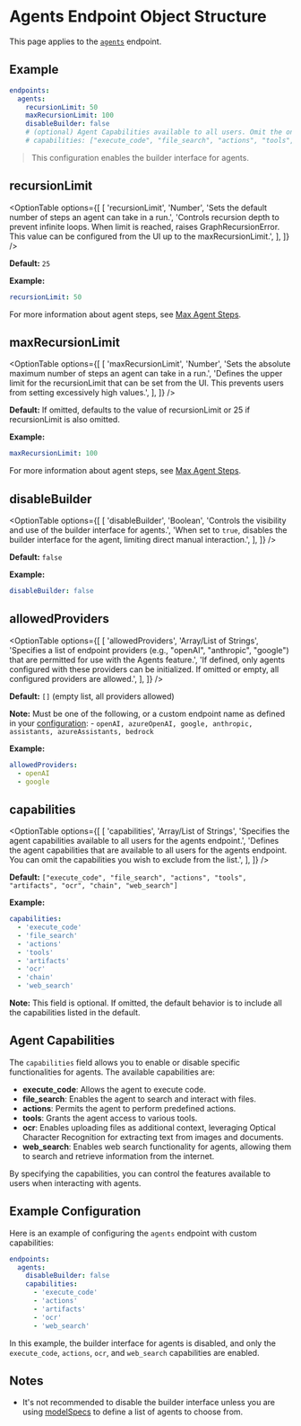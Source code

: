 # Agents Endpoint Object Structure

This page applies to the [`agents`](/docs/features/agents) endpoint.

## Example

```yaml filename="Agents Endpoint"
endpoints:
  agents:
    recursionLimit: 50
    maxRecursionLimit: 100
    disableBuilder: false
    # (optional) Agent Capabilities available to all users. Omit the ones you wish to exclude. Defaults to list below.
    # capabilities: ["execute_code", "file_search", "actions", "tools", "artifacts", "ocr", "chain", "web_search"]
```

> This configuration enables the builder interface for agents.

## recursionLimit

<OptionTable
  options={[
    [
      'recursionLimit',
      'Number',
      'Sets the default number of steps an agent can take in a run.',
      'Controls recursion depth to prevent infinite loops. When limit is reached, raises GraphRecursionError. This value can be configured from the UI up to the maxRecursionLimit.',
    ],
  ]}
/>

**Default:** `25`

**Example:**

```yaml filename="endpoints / agents / recursionLimit"
recursionLimit: 50
```

For more information about agent steps, see [Max Agent Steps](/docs/features/agents#max-agent-steps).

## maxRecursionLimit

<OptionTable
  options={[
    [
      'maxRecursionLimit',
      'Number',
      'Sets the absolute maximum number of steps an agent can take in a run.',
      'Defines the upper limit for the recursionLimit that can be set from the UI. This prevents users from setting excessively high values.',
    ],
  ]}
/>

**Default:** If omitted, defaults to the value of recursionLimit or 25 if recursionLimit is also omitted.

**Example:**

```yaml filename="endpoints / agents / maxRecursionLimit"
maxRecursionLimit: 100
```

For more information about agent steps, see [Max Agent Steps](/docs/features/agents#max-agent-steps).

## disableBuilder

<OptionTable
  options={[
    [
      'disableBuilder',
      'Boolean',
      'Controls the visibility and use of the builder interface for agents.',
      'When set to `true`, disables the builder interface for the agent, limiting direct manual interaction.',
    ],
  ]}
/>

**Default:** `false`

**Example:**

```yaml filename="endpoints / agents / disableBuilder"
disableBuilder: false
```

## allowedProviders

<OptionTable
  options={[
    [
      'allowedProviders',
      'Array/List of Strings',
      'Specifies a list of endpoint providers (e.g., "openAI", "anthropic", "google") that are permitted for use with the Agents feature.',
      'If defined, only agents configured with these providers can be initialized. If omitted or empty, all configured providers are allowed.',
    ],
  ]}
/>

**Default:** `[]` (empty list, all providers allowed)

**Note:** Must be one of the following, or a custom endpoint name as defined in your [configuration](/docs/configuration/librechat_yaml/object_structure/custom_endpoint#name): - `openAI, azureOpenAI, google, anthropic, assistants, azureAssistants, bedrock`

**Example:**

```yaml filename="endpoints / agents / allowedProviders"
allowedProviders:
  - openAI
  - google
```

## capabilities

<OptionTable
  options={[
    [
      'capabilities',
      'Array/List of Strings',
      'Specifies the agent capabilities available to all users for the agents endpoint.',
      'Defines the agent capabilities that are available to all users for the agents endpoint. You can omit the capabilities you wish to exclude from the list.',
    ],
  ]}
/>

**Default:** `["execute_code", "file_search", "actions", "tools", "artifacts", "ocr", "chain", "web_search"]`

**Example:**

```yaml filename="endpoints / agents / capabilities"
capabilities:
  - 'execute_code'
  - 'file_search'
  - 'actions'
  - 'tools'
  - 'artifacts'
  - 'ocr'
  - 'chain'
  - 'web_search'
```

**Note:** This field is optional. If omitted, the default behavior is to include all the capabilities listed in the default.

## Agent Capabilities

The `capabilities` field allows you to enable or disable specific functionalities for agents. The available capabilities are:

- **execute_code**: Allows the agent to execute code.
- **file_search**: Enables the agent to search and interact with files.
- **actions**: Permits the agent to perform predefined actions.
- **tools**: Grants the agent access to various tools.
- **ocr**: Enables uploading files as additional context, leveraging Optical Character Recognition for extracting text from images and documents.
- **web_search**: Enables web search functionality for agents, allowing them to search and retrieve information from the internet.

By specifying the capabilities, you can control the features available to users when interacting with agents.

## Example Configuration

Here is an example of configuring the `agents` endpoint with custom capabilities:

```yaml filename="Agents Endpoint"
endpoints:
  agents:
    disableBuilder: false
    capabilities:
      - 'execute_code'
      - 'actions'
      - 'artifacts'
      - 'ocr'
      - 'web_search'
```

In this example, the builder interface for agents is disabled, and only the `execute_code`, `actions`, `ocr`, and `web_search` capabilities are enabled.

## Notes

- It's not recommended to disable the builder interface unless you are using [modelSpecs](/docs/configuration/librechat_yaml/object_structure/model_specs) to define a list of agents to choose from.
